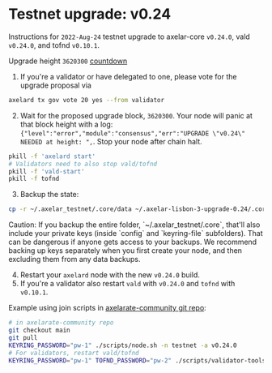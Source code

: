 # Testnet upgrade: v0.24


Instructions for `2022-Aug-24` testnet upgrade to axelar-core `v0.24.0`, vald `v0.24.0`, and tofnd `v0.10.1`.

Upgrade height `3620300` [countdown](https://testnet.mintscan.io/axelar-testnet/blocks/3620300)

1. If you're a validator or have delegated to one, please vote for the upgrade proposal via

```bash
axelard tx gov vote 20 yes --from validator
```

2. Wait for the proposed upgrade block, `3620300`. Your node will panic at that block height with a log: `{"level":"error","module":"consensus","err":"UPGRADE \"v0.24\" NEEDED at height: ",`. Stop your node after chain halt.

```bash
pkill -f 'axelard start'
# Validators need to also stop vald/tofnd
pkill -f 'vald-start'
pkill -f tofnd
```

3. Backup the state:

```bash
cp -r ~/.axelar_testnet/.core/data ~/.axelar-lisbon-3-upgrade-0.24/.core/data
```

<Callout type="warning" emoji="⚠️">
  Caution: If you backup the entire folder, `~/.axelar_testnet/.core`, that'll
  also include your private keys (inside `config` and `keyring-file`
  subfolders). That can be dangerous if anyone gets access to your backups. We
  recommend backing up keys separately when you first create your node, and then
  excluding them from any data backups.
</Callout>

4. Restart your `axelard` node with the new `v0.24.0` build.
5. If you're a validator also restart `vald` with `v0.24.0` and `tofnd` with `v0.10.1`.

Example using join scripts in [axelarate-community git repo](https://github.com/axelarnetwork/axelarate-community):

```bash
# in axelarate-community repo
git checkout main
git pull
KEYRING_PASSWORD="pw-1" ./scripts/node.sh -n testnet -a v0.24.0
# For validators, restart vald/tofnd
KEYRING_PASSWORD="pw-1" TOFND_PASSWORD="pw-2" ./scripts/validator-tools-host.sh -n testnet -a v0.24.0 -q v0.10.1
```
